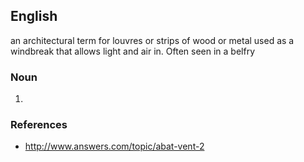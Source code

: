 ==English==
an architectural term for louvres or strips of wood or metal used as a windbreak that allows light and air in.  Often seen in a belfry
===Noun===
{{en-noun}}

# {{substub}}

===References===
*http://www.answers.com/topic/abat-vent-2